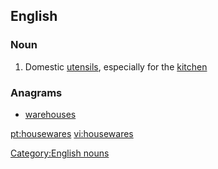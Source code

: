 ==English==

===Noun===
{{en-noun|?|plural}}

# {{context|North America}} Domestic [[utensils]], especially for the [[kitchen]]

===Anagrams===
* [[warehouses#English|warehouses]]

[[Category:English nouns]]

[[pt:housewares]]
[[vi:housewares]]